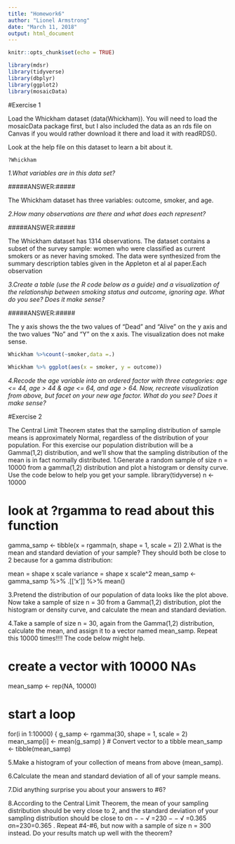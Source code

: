 ```yaml
---
title: "Homework6"
author: "Lionel Armstrong"
date: "March 11, 2018"
output: html_document
---
```


```r
knitr::opts_chunk$set(echo = TRUE)
```

```r
library(mdsr) 
library(tidyverse)
library(dbplyr)
library(ggplot2)
library(mosaicData)
```

#Exercise 1

Load the Whickham dataset (data(Whickham)). You will need to load the mosaicData package first, but I also included the data as an rds file on Canvas if you would rather download it there and load it with readRDS().

Look at the help file on this dataset to learn a bit about it.

```r
?Whickham
```

*1.What variables are in this data set?*

#####ANSWER:#####

The Whickham dataset has three variables: outcome, smoker, and age.

*2.How many observations are there and what does each represent?*

#####ANSWER:#####

The Whickham dataset has 1314 observations. The dataset contains a subset of the survey sample: women who were classified as current smokers or as never having smoked. The data were synthesized from the summary description tables given in the Appleton et al al paper.Each observation 

*3.Create a table (use the R code below as a guide) and a visualization of the relationship between smoking status and outcome, ignoring age. What do you see? Does it make sense?*

#####ANSWER:#####

The y axis shows the the two values of "Dead" and "Alive" on the y axis and the two values "No" and "Y" on the x axis. The visualization does not make sense.

```r
Whickham %>%count(~smoker,data =.)

Whickham %>% ggplot(aes(x = smoker, y = outcome)) 
```

*4.Recode the age variable into an ordered factor with three categories: age <= 44, age > 44 & age <= 64, and age > 64. Now, recreate visualization from above, but facet on your new age factor. What do you see? Does it make sense?*

#Exercise 2

The Central Limit Theorem states that the sampling distribution of sample means is approximately Normal, regardless of the distribution of your population. For this exercise our population distribution will be a Gamma(1,2) distribution, and we’ll show that the sampling distribution of the mean is in fact normally distributed.
1.Generate a random sample of size n = 10000 from a gamma(1,2) distribution and plot a histogram or density curve. Use the code below to help you get your sample.
library(tidyverse)
n <- 10000

# look at ?rgamma to read about this function
gamma_samp <- tibble(x = rgamma(n, shape = 1, scale = 2))
2.What is the mean and standard deviation of your sample? They should both be close to 2 because for a gamma distribution:

mean = shape x scale
 variance = shape x scale^2
mean_samp <- gamma_samp %>% .[['x']] %>% mean()

3.Pretend the distribution of our population of data looks like the plot above. Now take a sample of size n = 30 from a Gamma(1,2) distribution, plot the histogram or density curve, and calculate the mean and standard deviation.


4.Take a sample of size n = 30, again from the Gamma(1,2) distribution, calculate the mean, and assign it to a vector named mean_samp. Repeat this 10000 times!!!! The code below might help.

# create a vector with 10000 NAs
mean_samp <- rep(NA, 10000)

# start a loop
for(i in 1:10000) {
  g_samp <- rgamma(30, shape = 1, scale = 2)
  mean_samp[i] <- mean(g_samp)
}
# Convert vector to a tibble
mean_samp <- tibble(mean_samp)

5.Make a histogram of your collection of means from above (mean_samp).


6.Calculate the mean and standard deviation of all of your sample means.


7.Did anything surprise you about your answers to #6?


8.According to the Central Limit Theorem, the mean of your sampling distribution should be very close to 2, and the standard deviation of your sampling distribution should be close to σn − −  √  =230 − −  √  =0.365 
σn=230=0.365
. Repeat #4-#6, but now with a sample of size n = 300 instead. Do your results match up well with the theorem?

